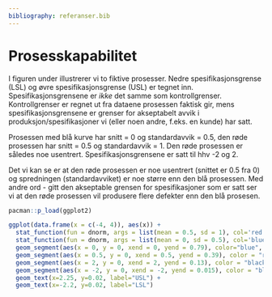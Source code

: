 ```yaml
---
bibliography: referanser.bib  
---
```


# Prosesskapabilitet

I figuren under illustrerer vi to fiktive prosesser. Nedre spesifikasjonsgrense (LSL) og øvre spesifikasjonsgrense (USL) er tegnet inn. Spesifikasjonsgrensene er *ikke* det samme som kontrollgrenser. Kontrollgrenser er regnet ut fra dataene prosessen faktisk gir, mens spesifikasjonsgrensene er grenser for akseptabelt avvik i produksjon/spesifikasjoner vi (eller noen andre, f.eks. en kunde) har satt. 

Prosessen med blå kurve har snitt = 0 og standardavvik = 0.5, den røde prosessen har snitt = 0.5 og standardavvik = 1. Den røde prosessen er således noe usentrert. Spesifikasjonsgrensene er satt til hhv -2 og 2. 

Det vi kan se er at den røde prosessen er noe usentrert (snittet er 0.5 fra 0) og spredningen (standardavviket) er noe større enn den blå prosessen. Med andre ord - gitt den akseptable grensen for spesifikasjoner som er satt ser vi at den røde prosessen vil produsere flere defekter enn den blå prosesen.

```r

pacman::p_load(ggplot2)

ggplot(data.frame(x = c(-4, 4)), aes(x)) + 
  stat_function(fun = dnorm, args = list(mean = 0.5, sd = 1), col='red', size = 1.1) +
  stat_function(fun = dnorm, args = list(mean = 0, sd = 0.5), col='blue', size = 1.1) + 
  geom_segment(aes(x = 0, y = 0, xend = 0, yend = 0.79), color="blue", linetype = "dotted", size = 1.1) +
  geom_segment(aes(x = 0.5, y = 0, xend = 0.5, yend = 0.39), color = "red", linetype = "dotted", size = 1.1) +
  geom_segment(aes(x = 2, y = 0, xend = 2, yend = 0.13), color = "black") +
  geom_segment(aes(x = -2, y = 0, xend = -2, yend = 0.015), color = "black") +
  geom_text(x=2.25, y=0.02, label="USL") +
  geom_text(x=-2.2, y=0.02, label="LSL")

```

